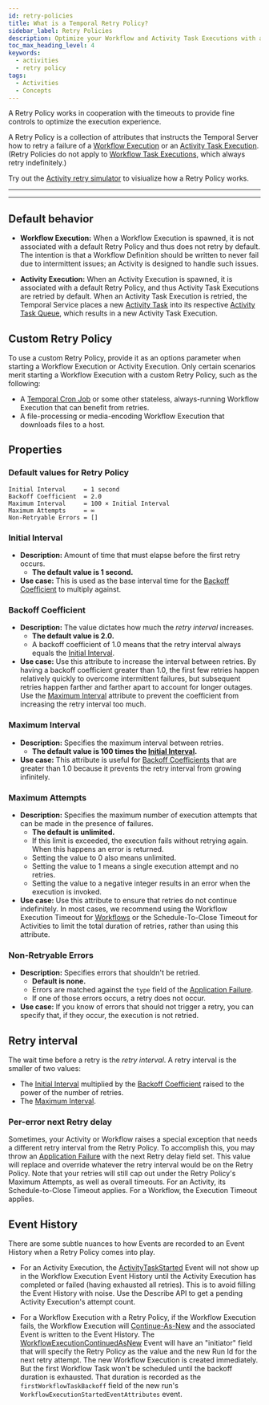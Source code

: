 ```yaml
---
id: retry-policies
title: What is a Temporal Retry Policy?
sidebar_label: Retry Policies
description: Optimize your Workflow and Activity Task Executions with a custom Retry Policy on Temporal. Understand default retries, intervals, backoff, and maximum attempts for error handling.
toc_max_heading_level: 4
keywords:
  - activities
  - retry policy
tags:
  - Activities
  - Concepts
---
```



A Retry Policy works in cooperation with the timeouts to provide fine controls to optimize the execution experience.

A Retry Policy is a collection of attributes that instructs the Temporal Server how to retry a failure of a [Workflow Execution](/workflows#workflow-execution) or an [Activity Task Execution](/tasks#activity-task-execution).
(Retry Policies do not apply to [Workflow Task Executions](/tasks#workflow-task-execution), which always retry indefinitely.)

Try out the [Activity retry simulator](/develop/activity-retry-simulator) to visiualize how a Retry Policy works.

---

<RelatedReadContainer>
  <RelatedReadItem path="/develop/go/failure-detection#activity-retries" text="Set a custom Retry Policy for an Activity in Go" archetype="feature-guide" />
  <RelatedReadItem path="/develop/java/failure-detection#activity-retries" text="Set a custom Retry Policy for an Activity in Java" archetype="feature-guide" />
  <RelatedReadItem path="/develop/php/failure-detection#activity-retries" text="Set a custom Retry Policy for an Activity in PHP" archetype="feature-guide" />
  <RelatedReadItem path="/develop/python/failure-detection#activity-retries" text="Set a custom Retry Policy for an Activity in Python" archetype="feature-guide" />
  <RelatedReadItem path="/develop/typescript/failure-detection#activity-retries" text="Set a custom Retry Policy for an Activity in TypeScript" archetype="feature-guide" />
</RelatedReadContainer>

---

<RelatedReadContainer>
  <RelatedReadItem path="/develop/go/failure-detection#workflow-retries" text="Set a Retry Policy for a Workflow in Go" archetype="feature-guide" />
  <RelatedReadItem path="/develop/java/failure-detection#workflow-retries" text="Set a Retry Policy for a Workflow in Java" archetype="feature-guide" />
  <RelatedReadItem path="/develop/php/failure-detection#workflow-retries" text="Set a Retry Policy for a Workflow in PHP" archetype="feature-guide" />
  <RelatedReadItem path="/develop/python/failure-detection#workflow-retries" text="Set a Retry Policy for a Workflow in Python" archetype="feature-guide" />
  <RelatedReadItem path="/develop/typescript/failure-detection#workflow-retries" text="Set a Retry Policy for a Workflow in TypeScript" archetype="feature-guide" />
</RelatedReadContainer>

## Default behavior

- **Workflow Execution:** When a Workflow Execution is spawned, it is not associated with a default Retry Policy and thus does not retry by default.
  The intention is that a Workflow Definition should be written to never fail due to intermittent issues; an Activity is designed to handle such issues.

- **Activity Execution:** When an Activity Execution is spawned, it is associated with a default Retry Policy, and thus Activity Task Executions are retried by default.
  When an Activity Task Execution is retried, the Temporal Service places a new [Activity Task](/workers#activity-task) into its respective [Activity Task Queue](/task-queue), which results in a new Activity Task Execution.

## Custom Retry Policy

To use a custom Retry Policy, provide it as an options parameter when starting a Workflow Execution or Activity Execution.
Only certain scenarios merit starting a Workflow Execution with a custom Retry Policy, such as the following:

- A [Temporal Cron Job](/workflows#temporal-cron-job) or some other stateless, always-running Workflow Execution that can benefit from retries.
- A file-processing or media-encoding Workflow Execution that downloads files to a host.

## Properties

### Default values for Retry Policy

```
Initial Interval     = 1 second
Backoff Coefficient  = 2.0
Maximum Interval     = 100 × Initial Interval
Maximum Attempts     = ∞
Non-Retryable Errors = []
```

### Initial Interval

- **Description:** Amount of time that must elapse before the first retry occurs.
  - **The default value is 1 second.**
- **Use case:** This is used as the base interval time for the [Backoff Coefficient](#backoff-coefficient) to multiply against.

### Backoff Coefficient

- **Description:** The value dictates how much the _retry interval_ increases.
  - **The default value is 2.0.**
  - A backoff coefficient of 1.0 means that the retry interval always equals the [Initial Interval](#initial-interval).
- **Use case:** Use this attribute to increase the interval between retries.
  By having a backoff coefficient greater than 1.0, the first few retries happen relatively quickly to overcome intermittent failures, but subsequent retries happen farther and farther apart to account for longer outages.
  Use the [Maximum Interval](#maximum-interval) attribute to prevent the coefficient from increasing the retry interval too much.

### Maximum Interval

- **Description:** Specifies the maximum interval between retries.
  - **The default value is 100 times the [Initial Interval](#initial-interval).**
- **Use case:** This attribute is useful for [Backoff Coefficients](#backoff-coefficient) that are greater than 1.0 because it prevents the retry interval from growing infinitely.

### Maximum Attempts

- **Description:** Specifies the maximum number of execution attempts that can be made in the presence of failures.
  - **The default is unlimited.**
  - If this limit is exceeded, the execution fails without retrying again. When this happens an error is returned.
  - Setting the value to 0 also means unlimited.
  - Setting the value to 1 means a single execution attempt and no retries.
  - Setting the value to a negative integer results in an error when the execution is invoked.
- **Use case:** Use this attribute to ensure that retries do not continue indefinitely.
  In most cases, we recommend using the Workflow Execution Timeout for [Workflows](/workflows) or the Schedule-To-Close Timeout for Activities to limit the total duration of retries, rather than using this attribute.

### Non-Retryable Errors

- **Description:** Specifies errors that shouldn't be retried.
  - **Default is none.**
  - Errors are matched against the `type` field of the [Application Failure](/references/failures#application-failure).
  - If one of those errors occurs, a retry does not occur.
- **Use case:** If you know of errors that should not trigger a retry, you can specify that, if they occur, the execution is not retried.

## Retry interval

The wait time before a retry is the _retry interval_. A retry interval is the smaller of two values:

- The [Initial Interval](#initial-interval) multiplied by the [Backoff Coefficient](#backoff-coefficient) raised to the power of the number of retries.
- The [Maximum Interval](#maximum-interval).

<PrettyImage src="/img/retry-interval-diagram.png" title="Diagram that shows the retry interval and its formula" />

### Per-error next Retry delay

Sometimes, your Activity or Workflow raises a special exception that needs a different retry interval from the Retry Policy.
To accomplish this, you may throw an [Application Failure](/references/failures#application-failure) with the next Retry delay field set. This value will replace and override whatever the retry interval would be on the Retry Policy.
Note that your retries will still cap out under the Retry Policy's Maximum Attempts, as well as overall timeouts. For an Activity, its Schedule-to-Close Timeout applies. For a Workflow, the Execution Timeout applies.

<RelatedReadContainer>
  <RelatedReadItem path="/develop/java/failure-detection#activity-next-retry-delay" text="Customize retry delays per error in the Java SDK." archetype="feature-guide" />
  <RelatedReadItem path="/develop/typescript/failure-detection#activity-next-retry-delay" text="Customize retry delays per error in the TypeScript SDK" archetype="feature-guide" />
</RelatedReadContainer>

## Event History

There are some subtle nuances to how Events are recorded to an Event History when a Retry Policy comes into play.

- For an Activity Execution, the [ActivityTaskStarted](/references/events#activitytaskstarted) Event will not show up in the Workflow Execution Event History until the Activity Execution has completed or failed (having exhausted all retries).
  This is to avoid filling the Event History with noise.
  Use the Describe API to get a pending Activity Execution's attempt count.

- For a Workflow Execution with a Retry Policy, if the Workflow Execution fails, the Workflow Execution will [Continue-As-New](/workflows#continue-as-new) and the associated Event is written to the Event History.
  The [WorkflowExecutionContinuedAsNew](/references/events#workflowexecutioncontinuedasnew) Event will have an "initiator" field that will specify the Retry Policy as the value and the new Run Id for the next retry attempt.
  The new Workflow Execution is created immediately.
  But the first Workflow Task won't be scheduled until the backoff duration is exhausted.
  That duration is recorded as the `firstWorkflowTaskBackoff` field of the new run's `WorkflowExecutionStartedEventAttributes` event.
